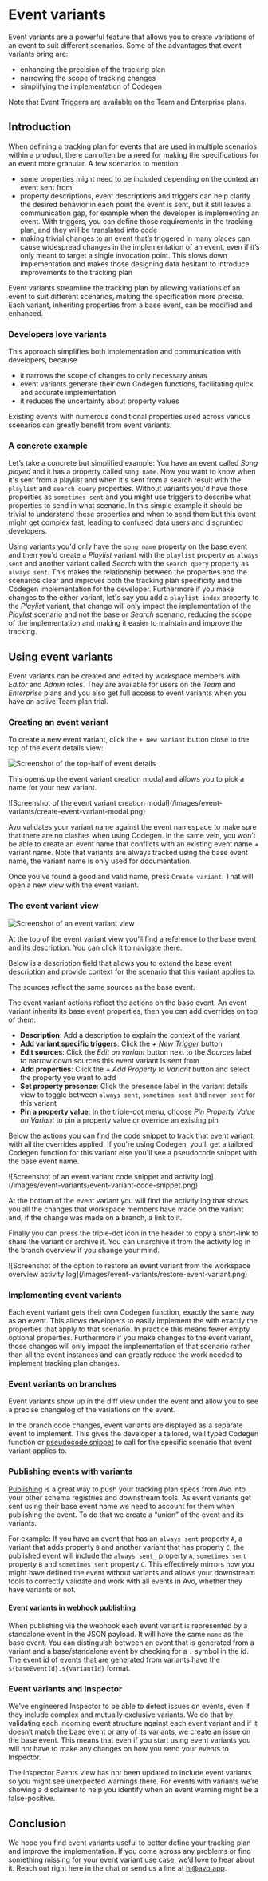 
# Event variants

Event variants are a powerful feature that allows you to create variations of an event to suit different scenarios.
Some of the advantages that event variants bring are:
- enhancing the precision of the tracking plan
- narrowing the scope of tracking changes
- simplifying the implementation of Codegen

<Callout type="info" emoji="💡">
  Note that Event Triggers are available on the Team and Enterprise plans.
</Callout>

## Introduction

When defining a tracking plan for events that are used in multiple scenarios within a product, there can often be a need for making the specifications for an event more granular. A few scenarios to mention:
- some properties might need to be included depending on the context an event sent from
- property descriptions, event descriptions and triggers can help clarify the desired behavior in each point the event is sent, but it still leaves a communication gap, for example when the developer is implementing an event. With triggers, you can define those requirements in the tracking plan, and they will be translated into code
- making trivial changes to an event that’s triggered in many places can cause widespread changes in the implementation of an event, even if it’s only meant to target a single invocation point. This slows down implementation and makes those designing data hesitant to introduce improvements to the tracking plan

Event variants streamline the tracking plan by allowing variations of an event to suit different scenarios, making the specification more precise. Each variant, inheriting properties from a base event, can be modified and enhanced.

### Developers love variants

This approach simplifies both implementation and communication with developers, because
- it narrows the scope of changes to only necessary areas
- event variants generate their own Codegen functions, facilitating quick and accurate implementation
- it reduces the uncertainty about property values

Existing events with numerous conditional properties used across various scenarios can greatly benefit from event variants.

### A concrete example

Let’s take a concrete but simplified example: You have an event called _Song played_ and it has a property called `song name`. Now you want to know when it's sent from a playlist and when it's sent from a search result with the `playlist` and `search query` properties. Without variants you'd have those properties as `sometimes sent` and you might use triggers to describe what properties to send in what scenario. In this simple example it should be trivial to understand these properties and when to send them but this event might get complex fast, leading to confused data users and disgruntled developers. 

Using variants you'd only have the `song name` property on the base event and then you'd create a _Playlist_ variant with the `playlist` property as `always sent` and another variant called _Search_ with the `search query` property as `always sent`. This makes the relationship between the properties and the scenarios clear and improves both the tracking plan specificity and the Codegen implementation for the developer. Furthermore if you make changes to the either variant, let's say you add a `playlist index` property to the _Playlist_ variant, that change will only impact the implementation of the _Playlist_ scenario and not the base or _Search_ scenario, reducing the scope of the implementation and making it easier to maintain and improve the tracking.

## Using event variants

Event variants can be created and edited by workspace members with _Editor_ and _Admin_ roles. They are available for users on the _Team_ and _Enterprise_ plans and you also get full access to event variants when you have an active Team plan trial.

### Creating an event variant

To create a new event variant, click the `+ New variant` button close to the top of the event details view: 

![Screenshot of the top-half of event details](/images/event-variants/event-details.png)

This opens up the event variant creation modal and allows you to pick a name for your new variant. 

<div style={{maxWidth: 543, marginTop: "1em"}}>
![Screenshot of the event variant creation modal](/images/event-variants/create-event-variant-modal.png)
</div>

<Callout type="info" emoji="💡">Avo validates your variant name against the event namespace to make sure that there are no clashes when using Codegen. In the same vein, you won’t be able to create an event name that conflicts with an existing event name + variant name. Note that variants are always tracked using the base event name, the variant name is only used for documentation.</Callout>

Once you’ve found a good and valid name, press `Create variant`. That will open a new view with the event variant. 

### The event variant view

![Screenshot of an event variant view](/images/event-variants/event-variant.png)

At the top of the event variant view you’ll find a reference to the base event and its description. You can click it to navigate there.

Below is a description field that allows you to extend the base event description and provide context for the scenario that this variant applies to.

The sources reflect the same sources as the base event.

The event variant actions reflect the actions on the base event. An event variant inherits its base event properties, then you can add overrides on top of them:

- **Description**: Add a description to explain the context of the variant
- **Add variant specific triggers**: Click the _+ New Trigger_ button
- **Edit sources**: Click the _Edit on variant_ button next to the _Sources_ label to narrow down sources this event variant is sent from
- **Add properties**: Click the _+ Add Property to Variant_ button and select the property you want to add
- **Set property presence**: Click the presence label in the variant details view to toggle between `always sent`, `sometimes sent` and `never sent` for this variant
- **Pin a property value**: In the triple-dot menu, choose _Pin Property Value on Variant_ to pin a property value or override an existing pin

Below the actions you can find the code snippet to track that event variant, with all the overrides applied. If you're using Codegen, you'll get a tailored Codegen function for this variant else you'll see a pseudocode snippet with the base event name.

<div style={{maxWidth: 678, marginTop: "1em"}}>
![Screenshot of an event variant code snippet and activity log](/images/event-variants/event-variant-code-snippet.png)
</div>

At the bottom of the event variant you will find the activity log that shows you all the changes that workspace members have made on the variant and, if the change was made on a branch, a link to it.

Finally you can press the triple-dot icon in the header to copy a short-link to share the variant or archive it. You can unarchive it from the activity log in the branch overview if you change your mind.

<div style={{maxWidth: 313, marginTop: "1em"}}>
    ![Screenshot of the option to restore an event variant from the workspace overview activity log](/images/event-variants/restore-event-variant.png)
</div>

### Implementing event variants

Each event variant gets their own Codegen function, exactly the same way as an event. This allows developers to easily implement the with exactly the properties that apply to that scenario. In practice this means fewer empty optional properties. Furthermore if you make changes to the event variant, those changes will only impact the implementation of that scenario rather than all the event instances and can greatly reduce the work needed to implement tracking plan changes. 

### Event variants on branches

Event variants show up in the diff view under the event and allow you to see a precise changelog of the variations on the event.

In the branch code changes, event variants are displayed as a separate event to implement. This gives the developer a tailored, well typed Codegen function or [pseudocode snippet](/data-design/branches/code-changes#non-codegen-snippets) to call for the specific scenario that event variant applies to.

### Publishing events with variants

[Publishing](/publishing/publishing/overview) is a great way to push your tracking plan specs from Avo into your other schema registries and downstream tools. As event variants get sent using their base event name we need to account for them when publishing the event. To do that we create a “union” of the event and its variants. 

For example: If you have an event that has an `always sent` property `A`, a variant that adds property `B` and another variant that has property `C`, the published event will include the `always sent_` property `A`, `sometimes sent` property `B` and `sometimes sent` property `C`. This effectively mirrors how you might have defined the event without variants and allows your downstream tools to correctly validate and work with all events in Avo, whether they have variants or not.

#### Event variants in webhook publishing

When publishing via the webhook each event variant is represented by a standalone event in the JSON payload. It will have the same `name` as the base event. You can distinguish between an event that is generated from a variant and a base/standalone event by checking for a `.` symbol in the id. The event id of events that are generated from variants have the `${baseEventId}.${variantId}` format.

### Event variants and Inspector 

We’ve engineered Inspector to be able to detect issues on events, even if they include complex and mutually exclusive variants. We do that by validating each incoming event structure against each event variant and if it doesn’t match the base event or any of its variants, we create an issue on the base event. This means that even if you start using event variants you will not have to make any changes on how you send your events to Inspector. 

<Callout emoji="⚠️">The Inspector Events view has not been updated to include event variants so you might see unexpected warnings there. For events with variants we’re showing a disclaimer to help you identify when an event warning might be a false-positive.</Callout>

## Conclusion

We hope you find event variants useful to better define your tracking plan and improve the implementation. If you come across any problems or find something missing for your event variant use case, we’d love to hear about it. Reach out right here in the chat or send us a line at [hi@avo.app](mailto:hi@avo.app).
